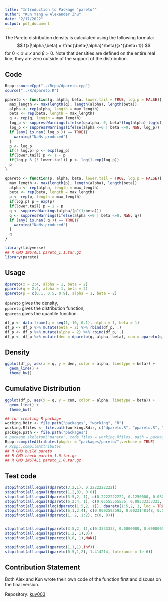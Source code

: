 ```yaml
---
title: "Introduction to Package 'pareto'"
author: "Kun Yang & Alexander Zhu"
date: "2/17/2022"
output: pdf_document
---
```


The Pareto distribution density is calculated using the following formula: $$ f(x|\alpha,\beta) = \frac{\beta{\alpha}^\beta}{x^{\beta+1}} $$
for $0<\alpha\leq x$ and $\beta>0$. Note that densities are defined on the entire real line; they are zero outside of the support of the distribution.

## Code
```r
Rcpp::sourceCpp("../Rcpp/dpareto.cpp")
source("../R/dpareto.R")

ppareto <- function(q, alpha, beta, lower.tail = TRUE, log.p = FALSE){
  max_length <- max(length(q), length(alpha), length(beta))
  alpha <- rep(alpha, length = max_length)
  beta <- rep(beta, length = max_length)
  q <- rep(q, length = max_length)
  log_p <- suppressWarnings(ifelse(q<alpha, 0, beta*(log(alpha)-log(q))))
  log_p <- suppressWarnings(ifelse(alpha <=0 | beta <=0, NaN, log_p))
  if (any( is.nan( log_p )) == TRUE){
    warning("NaNs produced")
  }
  p <- log_p
  if(! log.p) p <- exp(log_p)
  if(lower.tail) p <- 1 - p
  if(log.p & (! lower.tail)) p <- log(1-exp(log_p))
  p
}

qpareto <- function(p, alpha, beta, lower.tail = TRUE, log.p = FALSE){
  max_length <- max(length(p), length(alpha), length(beta))
  alpha <- rep(alpha, length = max_length)
  beta <- rep(beta, length = max_length)
  p <- rep(p, length = max_length)
  if(log.p) p = exp(p)
  if(lower.tail) p = 1 - p
  q <- suppressWarnings(alpha/(p^(1/beta)))
  q <- suppressWarnings(ifelse(alpha <=0 | beta <=0, NaN, q))
  if (any( is.nan( q )) == TRUE){
    warning("NaNs produced")
  }
  q
}
```

```r
library(tidyverse)
## R CMD INSTALL pareto_1.1.tar.gz
library(pareto)
```

## Usage
```r
dpareto(x = 2:4, alpha = 1, beta = 2)
ppareto(q = 2:4, alpha = 1, beta = 2)
qpareto(p = c(0.1, 0.5, 0.9), alpha = 1, beta = 2)
```

`dpareto` gives the density,  
`ppareto` gives the distribution function,  
`qpareto` gives the quantile function.  



```r
df_p <- data.frame(q = seq(1, 10, 0.1), alpha = 1, beta = 1)
df_p <- df_p %>% mutate(beta = 2) %>% rbind(df_p, .)
df_p <- df_p %>% mutate(alpha = 2) %>% rbind(df_p, .)
df_p <- df_p %>% mutate(den = dpareto(q, alpha, beta), cum = ppareto(q, alpha, beta)) %>% mutate(alpha = as.factor(alpha), beta = as.factor(beta))
```

## Density
```r
ggplot(df_p, aes(x = q, y = den, color = alpha, linetype = beta)) + 
  geom_line() + 
  theme_bw()
```

## Cumulative Distribution
```r
ggplot(df_p, aes(x = q, y = cum, color = alpha, linetype = beta)) + 
  geom_line() + 
  theme_bw()
```


```r
## for creating R package
working.Rdir <- file.path("packages", "working", "R")
working.Rfiles <- file.path(working.Rdir, c("dpareto.R", "ppareto.R", "qpareto.R"))
package.path <- file.path("packages")
# package.skeleton("pareto", code_files = working.Rfiles, path = package.path)
Rcpp::compileAttributes(pkgdir = "packages/pareto/",verbose = TRUE)
# Rcpp::compileAttributes
## R CMD build pareto
## R CMD check pareto_1.0.tar.gz
## R CMD INSTALL pareto_1.0.tar.gz
```

## Test code
```r
stopifnot(all.equal(dpareto(3,2,1), 0.2222222222))
stopifnot(all.equal(dpareto(1,2,3), 0.0))
stopifnot(all.equal(dpareto(3:5,2, 1), c(0.2222222222, 0.1250000, 0.0800000)))
stopifnot(all.equal(dpareto(6,2:4, 1), c(0.05555555556, 0.08333333333, 0.11111111111)))
stopifnot(all.equal(log(dpareto(1:5,2, 1)), dpareto(1:5,2, 1, log = TRUE)))
stopifnot(all.equal(dpareto(6,1,2:4), c(0.0092592593, 0.0023148148, 0.0005144033)))
stopifnot(all.equal(dpareto(1, 2, 1:2), c(0, 0)))


stopifnot(all.equal(ppareto(3:5,2, 1),c(0.3333333, 0.5000000, 0.6000000), tolerance = 1e-6))
stopifnot(all.equal(ppareto(1,2, 1),0))
stopifnot(all.equal(ppareto(0,0, 1),NaN))

stopifnot(all.equal(qpareto(1,1,1),Inf))
stopifnot(all.equal(qpareto(0.5,1,2), 1.414214, tolerance = 1e-6))
```

## Contribution Statement

Both Alex and Kun wrote their own code of the function first and discuss on the final version.

Repository: [kuy003](https://github.com/Kun-Yang-003/FMPH291_WI22_A00_kuy003.git)

